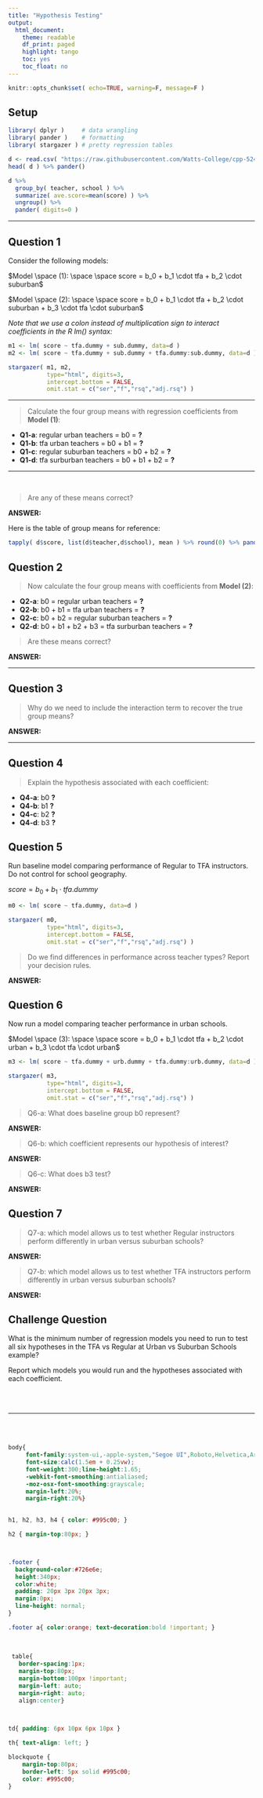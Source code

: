```yaml
---
title: "Hypothesis Testing"
output:
  html_document:
    theme: readable
    df_print: paged
    highlight: tango
    toc: yes
    toc_float: no
--- 
```



```r
knitr::opts_chunk$set( echo=TRUE, warning=F, message=F )
```



## Setup 

```r
library( dplyr )     # data wrangling
library( pander )    # formatting 
library( stargazer ) # pretty regression tables 
```


```r
d <- read.csv( "https://raw.githubusercontent.com/Watts-College/cpp-524-fall-2021/main/labs/data/teach-for-america.csv" )
head( d ) %>% pander()
```

```r
d %>% 
  group_by( teacher, school ) %>% 
  summarize( ave.score=mean(score) ) %>% 
  ungroup() %>% 
  pander( digits=0 )
```


-------------



## Question 1

Consider the following models:  

$Model \space (1): \space \space score = b_0 + b_1 \cdot tfa + b_2 \cdot suburban$

$Model \space (2): \space \space score = b_0 + b_1 \cdot tfa + b_2 \cdot suburban + b_3 \cdot tfa \cdot suburban$

*Note that we use a colon instead of multiplication sign to interact coefficients in the R lm() syntax:*


```r
m1 <- lm( score ~ tfa.dummy + sub.dummy, data=d )
m2 <- lm( score ~ tfa.dummy + sub.dummy + tfa.dummy:sub.dummy, data=d )

stargazer( m1, m2, 
           type="html", digits=3,
           intercept.bottom = FALSE,
           omit.stat = c("ser","f","rsq","adj.rsq") )
```

--------  

> Calculate the four group means with regression coefficients from **Model (1)**:

* **Q1-a**: regular urban teachers = b0 = **?**  
* **Q1-b**: tfa urban teachers = b0 + b1 = **?**  
* **Q1-c**: regular suburban teachers = b0 + b2 = **?** 
* **Q1-d**: tfa surburban teachers = b0 + b1 + b2 = **?**  

--------

<br>

> Are any of these means correct? 

**ANSWER:**



Here is the table of group means for reference: 

```r
tapply( d$score, list(d$teacher,d$school), mean ) %>% round(0) %>% pander()
```



## Question 2

> Now calculate the four group means with coefficients from **Model (2)**:

* **Q2-a**: b0 = regular urban teachers  = **?** 
* **Q2-b**: b0 + b1 = tfa urban teachers   = **?**  
* **Q2-c**: b0 + b2 = regular suburban teachers  = **?**  
* **Q2-d**: b0 + b1 + b2 + b3 = tfa surburban teachers  = **?** 



> Are these means correct? 

**ANSWER:**

----------





## Question 3

> Why do we need to include the interaction term to recover the true group means?  

**ANSWER:**

----------









## Question 4

> Explain the hypothesis associated with each coefficient:

* **Q4-a**: b0 **?**  
* **Q4-b**: b1 **?**  
* **Q4-c**: b2 **?**    
* **Q4-d**: b3 **?**   




## Question 5

Run baseline model comparing performance of Regular to TFA instructors. Do not control for school geography. 

$score = b_0 + b_1 \cdot tfa.dummy$


```r
m0 <- lm( score ~ tfa.dummy, data=d )

stargazer( m0, 
           type="html", digits=3,
           intercept.bottom = FALSE,
           omit.stat = c("ser","f","rsq","adj.rsq") )
```


> Do we find differences in performance across teacher types? Report your decision rules. 

**ANSWER:**




## Question 6

Now run a model comparing teacher performance in urban schools. 

$Model \space (3): \space \space score = b_0 + b_1 \cdot tfa + b_2 \cdot urban + b_3 \cdot tfa \cdot urban$

```r

m3 <- lm( score ~ tfa.dummy + urb.dummy + tfa.dummy:urb.dummy, data=d )

stargazer( m3, 
           type="html", digits=3,
           intercept.bottom = FALSE,
           omit.stat = c("ser","f","rsq","adj.rsq") )
```



> Q6-a: What does baseline group b0 represent? 

**ANSWER:** 




> Q6-b: which coefficient represents our hypothesis of interest? 

**ANSWER:** 





> Q6-c: What does b3 test? 

**ANSWER:** 








## Question 7

> Q7-a: which model allows us to test whether Regular instructors perform differently in urban versus suburban schools? 

**ANSWER:**


> Q7-b: which model allows us to test whether TFA instructors perform differently in urban versus suburban schools? 

**ANSWER:**






## Challenge Question 

What is the minimum number of regression models you need to run to test all six hypotheses in the TFA vs Regular at Urban vs Suburban Schools example? 

Report which models you would run and the hypotheses associated with each coefficient. 


<br>
<br>
<hr>
<br>
<br>






```css
body{
     font-family:system-ui,-apple-system,"Segoe UI",Roboto,Helvetica,Arial,sans-serif;
     font-size:calc(1.5em + 0.25vw);
     font-weight:300;line-height:1.65;
     -webkit-font-smoothing:antialiased;
     -moz-osx-font-smoothing:grayscale;
     margin-left:20%;
     margin-right:20%} 
     

h1, h2, h3, h4 { color: #995c00; }

h2 { margin-top:80px; }



.footer {
  background-color:#726e6e;
  height:340px;
  color:white;
  padding: 20px 3px 20px 3px;
  margin:0px;
  line-height: normal;
}

.footer a{ color:orange; text-decoration:bold !important; } 
 
 
 
 table{
   border-spacing:1px;
   margin-top:80px;
   margin-bottom:100px !important;
   margin-left: auto;
   margin-right: auto;
   align:center} 


 
td{ padding: 6px 10px 6px 10px } 

th{ text-align: left; } 

blockquote {
    margin-top:80px;
    border-left: 5px solid #995c00;
    color: #995c00;
}
```



